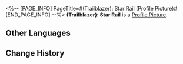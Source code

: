 <%-- [PAGE_INFO]
PageTitle=#(Trailblazer): Star Rail (Profile Picture)#
[END_PAGE_INFO] --%>
{{Item Infobox
|title       = (Trailblazer): Star Rail
|id          = 202010
|image       = Profile Picture (Trailblazer) - Star Rail.png{{subst:void|<!--$UPLOAD:<<SpriteOutput/ItemFigures/AvatarHead/IconHead_202010.png>-<Profile Picture (Trailblazer) - Star Rail.png>-<Item Icons>>-->}}
|type        = Profile Picture
|invCategory = 
|rarity      = 4
|effect      = 
|description = (Trailblazer), who leaves a trail among the stars.
|source1     = Avatar reward obtained from the "[[Fable of the Stars]]" web event.
}}
{{Description|''"Look at the past to glimpse into the future. Trailblazers, onward!"''}}
'''(Trailblazer): Star Rail''' is a [[Profile Picture]].

==Other Languages==
{{Other Languages
|en   = (Trailblazer): Star Rail
|zhs  = (开拓者)•星轨
|zht  = (開拓者)•星軌
|ja   = (開拓者)・星軌
|ko   = (개척자)•별의 궤도
|es   = (Trazacaminos): Raíles estelares
|fr   = ({{MC|m=Pionnier|f=Pionnière}})&nbsp;: Star Rail
|ru   = (Первопроходец): Звёздный путь
|th   = (ผู้บุกเบิก): รางแห่งดวงดาว
|vi   = (Nhà Khai Phá): Star Rail
|de   = (Trailblazer): Star Rail
|id   = (Trailblazer): Rel Bintang
|pt   = (Desbrava{{MC|m=dor|f=dora}}): Star Rail
}}

==Change History==
{{Change History|1.6}}